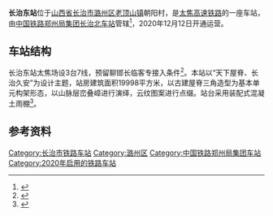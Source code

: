 {{Infobox station
|name = 长治东站
|eng_name = Changzhidong Railway Station
|linecolour = 
|symbol_right = {{rint|cn|rail}}
|image = 
|caption = 
|other_name = 
|country = 
|borough = 
|address = {{CHN}}[[山西省|山西省]][[长治市|长治市]][[潞州区|潞州区]][[老顶山镇|老顶山镇]]朝阳村
|coordinates = {{coord|36.228643|113.159829|display=inline,title|scale:10000}}
|elevation = 
|owned = [[中国铁路郑州局集团|中国铁路郑州局集团]][[长治北站|长治北车站]]
|operator = 
|lines = [[太焦高速铁路|太焦高速铁路]]
|distance = 
|platform = 
|tracks = 
|connections = 
|structure = 地面车站
|hall = 
|depth = 
|levels = 
|interchange = 
|exits = 
|architect = 
|architectural_style = 
|colour = 
|type = 客运站
|status = 使用中
|code = 38462
|commercial_code = CUF
|pinyin_code = CZD
|iata = 
|zone = 
|classification = 
|website = 
|built = 
|opened = 2020年12月12日
|opening = 
|closed = 
|rebuilt = 
|electrified = 
|former = 
|original = 
|pregroup = 
|postgroup = 
|prenational = 
|years = 
|events = 
|pass_year = 
|passengers = 
|pass_system = 
|pass_rank = 
|mpassengers = 
|trains = 
|station_hours = 
|hours = 
|first = 
|last = 
|adjacent = 
|other_services = 
|route_map = 
}}
'''长治东站'''位于[[山西省|山西省]][[长治市|长治市]][[潞州区|潞州区]][[老顶山镇|老顶山镇]]朝阳村，是[[太焦高速铁路|太焦高速铁路]]的一座车站，由[[中国铁路郑州局集团|中国铁路郑州局集团]][[长治北站|长治北车站]]管辖<ref>{{cite web|url=https://cg.95306.cn/baseinfor/notice/informationShow?id=919593c8-2973-4962-9339-c59f63a09ad0|title=中国铁路郑州局集团有限公司长治北车站管内高铁站开站保洁业务外包项目|publisher=国铁采购平台|date=2020-11-24|quote=1. 招标内容与范围：长治北车站管内高铁站（长治东站、晋城东站、襄垣东站、长治南站、高平东站）开站保洁|accessdate=2020-12-12}}</ref>，2020年12月12日开通运营。

== 车站结构 ==
长治东站太焦场设3台7线，预留聊邯长临客专接入条件<ref>{{cite news|url=https://dy.163.com/article/FTLJ0HHT0530QIS1.html|title=高铁通车！长治“沸腾”啦|publisher=黄河新闻网长治频道|date=2020-12-12|accessdate=2020-12-12}}</ref>。本站以“天下屋脊、长治久安”为设计主题，站房建筑面积19998平方米，以古建屋脊三角造型为基本单元构架形态，以山脉层峦叠嶂进行演绎，云纹图案进行点缀。站台采用装配式混凝土雨棚<ref>{{cite news|url=https://www.thepaper.cn/newsDetail_forward_10341294|title=走进郑太高铁｜长治东站|publisher=太原铁路|date=2020-12-09|accessdate=2020-12-12}}</ref>。

== 参考资料 ==
{{reflist}}

{{太焦高速铁路}}
[[Category:长治市铁路车站|Category:长治市铁路车站]]
[[Category:潞州区|Category:潞州区]]
[[Category:中国铁路郑州局集团车站|Category:中国铁路郑州局集团车站]]
[[Category:2020年启用的铁路车站|Category:2020年启用的铁路车站]]